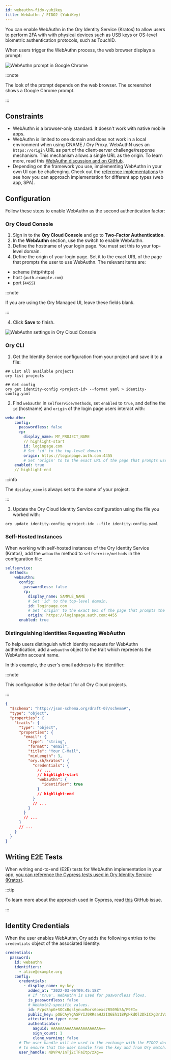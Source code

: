 ```yaml
---
id: webauthn-fido-yubikey
title: WebAuthn / FIDO2 (YubiKey)
---
```


You can enable WebAuthn in the Ory Identity Service (Kratos) to allow users to
perform 2FA with with physical devices such as USB keys or OS-level biometric
authentication protocols, such as TouchID.

When users trigger the WebAuthn process, the web browser displays a prompt:

![WebAuthn prompt in Google Chrome](../_static/mfa/4.png)

:::note

The look of the prompt depends on the web browser. The screenshot shows a Google
Chrome prompt.

:::

## Constraints

- WebAuthn is a browser-only standard. It doesn't work with native mobile apps.
- WebAuthn is limited to one domain and does not work in a local environment
  when using CNAME / Ory Proxy. WebAuthN uses an `https://origin` URL as part of
  the client-server challenge/response mechanism. This mechanism allows a single
  URL as the origin. To learn more, read this
  [WebAuthn discussion and on GitHub](https://github.com/w3c/webauthn/issues/1372).
- Depending on the framework you use, implementing WebAuthn in your own UI can
  be challenging. Check out the
  [reference implementations](../../kratos/guides/custom-ui) to see how you can
  approach implementation for different app types (web app, SPA).

## Configuration

Follow these steps to enable WebAuthn as the second authentication factor:

### Ory Cloud Console

1. Sign in to the **Ory Cloud Console** and go to **Two-Factor Authentication**.
2. In the **WebAuthn** section, use the switch to enable WebAuthn.
3. Define the hostname of your login page. You must set this to your top-level
   domain.
4. Define the origin of your login page. Set it to the exact URL of the page
   that prompts the user to use WebAuthn. The relevant items are:

- scheme (http/https)
- host (`auth.example.com`)
- port (`4455`)

:::note

If you are using the Ory Managed UI, leave these fields blank.

:::

4. Click **Save** to finish.

![WebAuthn settings in Ory Cloud Console](../_static/mfa/5.png)

### Ory CLI

1. Get the Identity Service configuration from your project and save it to a
   file:

```shell
## List all available projects
ory list projects

## Get config
ory get identity-config <project-id> --format yaml > identity-config.yaml
```

2. Find `webauthn` in `selfservice/methods`, set `enabled` to `true`, and define
   the `id` (hostname) and `origin` of the login page users interact with:

```yaml title="identity-config.yaml"
webauthn:
    config:
      passwordless: false
      rp:
        display_name: MY_PROJECT_NAME
        // highlight-start
        id: loginpage.com
        # Set 'id' to the top-level domain.
        origin: https://loginpage.auth.com:4455
        # Set 'origin' to to the exact URL of the page that prompts user to use WebAuthn. You must include the scheme, host, and port.
    enabled: true
    // highlight-end
```

:::info

The `display_name` is always set to the name of your project.

:::

3. Update the Ory Cloud Identity Service configuration using the file you worked
   with:

```shell
ory update identity-config <project-id> --file identity-config.yaml
```

### Self-Hosted Instances

When working with self-hosted instances of the Ory Identity Service (Kratos),
add the `webauthn` method to `selfservice/methods` in the configuration file:

```yaml title="kratos.config.yml"
selfservice:
  methods:
    webauthn:
      config:
        passwordless: false
        rp:
          display_name: SAMPLE_NAME
          # Set 'id' to the top-level domain.
          id: loginpage.com
          # Set 'origin' to the exact URL of the page that prompts the user to use WebAuthn. You must include the scheme, host, and port.
          origin: https://loginpage.auth.com:4455
      enabled: true
```

### Distinguishing Identities Requesting WebAuthn

To help users distinguish which identity requests for WebAuthn authentication,
add a `webauthn` object to the trait which represents the WebAuthn account name.

In this example, the user's email address is the identifier:

:::note

This configuration is the default for all Ory Cloud projects.

:::

```json title="sample identity schema"
{
  "$schema": "http://json-schema.org/draft-07/schema#",
  "type": "object",
  "properties": {
    "traits": {
      "type": "object",
      "properties": {
        "email": {
          "type": "string",
          "format": "email",
          "title": "Your E-Mail",
          "minLength": 3,
          "ory.sh/kratos": {
            "credentials": {
              // ...
              // highlight-start
              "webauthn": {
                "identifier": true
              }
              // highlight-end
            }
            // ...
          }
        }
        // ...
      }
      // ...
    }
  }
}
```

## Writing E2E Tests

When writing end-to-end (E2E) tests for WebAuthn implementation in your app,
[you can reference the Cypress tests used in Ory Identity Service (Kratos)](https://github.com/ory/kratos/blob/fc2cecfbeab811aa1a851f953b6bc2a4c119c412/test/e2e/cypress/integration/profiles/mfa/webauthn.spec.ts).

:::tip

To learn more about the approach used in Cypress, read
[this](https://github.com/cypress-io/cypress/issues/6991#issuecomment-612888645)
GitHub issue.

:::

## Identity Credentials

When the user enables WebAuthn, Ory adds the following entries to the
`credentials` object of the associated Identity:

```yaml
credentials:
  password:
    id: webauthn
    identifiers:
      - alice@example.org
    config:
      credentials:
        - display_name: my-key
          added_at: "2022-03-06T09:45:18Z"
          # If 'true', WebAuthn is used for paswordless flows.
          is_passwordless: false
          # WebAuth2-specific values.
          id: P/psShpG+SOCxBqslynuxMors6oexs7RS09bSA/F9EI=
          public_key: pQECAyYgASFYIJ0RRsaHJ2IQ6Eh11BPpHkdOl2DkICXg3rJVxSHQAsklIlgga0Tt2PqLlg/baAl20Y64JCllE71jDG+XzHfN6FT/S9I=
          attestation_type: none
          authenticator:
            aaguid: AAAAAAAAAAAAAAAAAAAAAA==
            sign_count: 1
            clone_warning: false
      # The user handle will be used in the exchange with the FIDO2 device
      # to ensure that the user handle from the key and from Ory match.
      user_handle: NDVP4/1nTj2CTFaItp/zXg==
```
